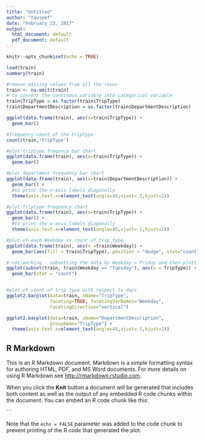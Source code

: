 ---
title: "Untitled"
author: "tauseef"
date: "February 23, 2017"
output:
  html_document: default
  pdf_document: default
---

```{r setup, include=FALSE}
knitr::opts_chunk$set(echo = TRUE)
```

```{r}
load(train)
summary(train)
```


```{r}
#remove missing values from all the rovws
train <- na.omit(train)
# to convert the continous variable into categorical variable
train$TripType = as.factor(train$TripType)
train$DepartmentDescription = as.factor(train$DepartmentDescription)
```

```{r}
ggplot(data.frame(train), aes(x=train$TripType)) +
  geom_bar()
```

```{r}
#frequency count of the triptype
count(train,'TripType')

#plot triptype frequncy bar chart
ggplot(data.frame(train), aes(x=train$TripType)) +
  geom_bar()

#plot department frequency bar chart
ggplot(data.frame(train), aes(x=train$DepartmentDescription)) + 
  geom_bar() +
  #to print the x-axis labels diagonally
  theme(axis.text.x=element_text(angle=45,vjust= 1,hjust=1))

#plot Triptype frequency chart
ggplot(data.frame(train), aes(x=train$TripType)) + 
  geom_bar() +
  #to print the x-axis labels diagonally
  theme(axis.text.x=element_text(angle=45,vjust= 1,hjust=1))

#plot of each Weekday vs count of trip type
ggplot(data.frame(train), aes(x =train$Weekday)) +
  geom_bar(aes(fill = train$TripType), position = "dodge", stat="count")

# not working - subsetting the data by Weekday = Friday and then plotting count of Triptype
ggplot(subset(train, train$Weekday == "Tuesday"), aes(x = TripType)) +
  geom_bar(stat = "count")


#plot of count of trip type with respect to days
ggplot2.barplot(data=train, xName="TripType",
                faceting=TRUE, facetingVarNames="Weekday", 
                facetingDirection="vertical") 

ggplot2.barplot(data=train, xName="DepartmentDescription",
                groupName="TripType") +
  theme(axis.text.x=element_text(angle=45,vjust= 1,hjust=1))
```


## R Markdown

This is an R Markdown document. Markdown is a simple formatting syntax for authoring HTML, PDF, and MS Word documents. For more details on using R Markdown see <http://rmarkdown.rstudio.com>.

When you click the **Knit** button a document will be generated that includes both content as well as the output of any embedded R code chunks within the document. You can embed an R code chunk like this:


```

Note that the `echo = FALSE` parameter was added to the code chunk to prevent printing of the R code that generated the plot.

